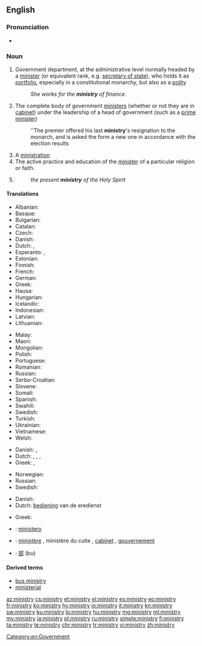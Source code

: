 ==English==

===Pronunciation===
* {{hyphenation|mi|nis|try|lang=en}}

===Noun===
{{wikipedia}}
{{en-noun|ministries}}

# Government department, at the administrative level normally headed by a [[minister]] (or equivalent rank, e.g. [[secretary of state]]), who holds it as [[portfolio]], especially in a constitutional monarchy, but also as a [[polity]]
#: ''She works for the '''ministry''' of finance.''
# The complete body of government [[minister]]s (whether or not they are in [[cabinet]]) under the leadership of a head of government (such as a [[prime minister]])
#: ''The premier offered his last '''ministry''''s resignation to the monarch, and is asked the form a new one in accordance with the election results
# A [[ministration]]
# The active practice and education of the [[minister]] of a particular religion or faith.
# {{context|Christianity|lang=en}} {{rfdef|lang=en|topic=Christianity}}
#: ''the present '''ministry''' of the Holy Spirit''

====Translations====
{{trans-top|government department}}
* Albanian: {{t|sq|ministri|m|sc=Cyrl}}
* Basque: {{t|eu|ministerioa}}
* Bulgarian: {{t|bg|министерство|m|tr=ministerstvo|sc=Cyrl}}
* Catalan: {{t|ca|ministeri|m}}
* Czech: {{t+|cs|ministerstvo|n}}
* Danish: {{t|da|ministerium|n}}
* Dutch: {{t+|nl|ministerie|n}}, {{t+|nl|departement|n}}
* Esperanto: {{t|eo|ministerio}}, {{t|eo|ministrejo}}
* Estonian: {{t|et|ministeerium}}
* Finnish: {{t+|fi|ministeriö}}
* French: {{t+|fr|ministère|m}}
* German: {{t+|de|Ministerium|n}}
* Greek: {{t+|el|υπουργείο|n|tr=ypourgeío}}
* Hausa: {{t|ha|ma'aikataa}}
* Hungarian: {{t+|hu|minisztérium}}
* Icelandic: {{t|is|klerkdómur|n}}
* Indonesian: {{t+|id|kementerian}}
* Latvian: {{t|lv|ministrija|f}}
* Lithuanian: {{t+|lt|ministras|m}}
{{trans-mid}}
* Malay: {{t|ms|kementerian}}
* Maori: {{t|mi|tari}}
* Mongolian: {{t|mn|санваартан|tr=sanvaartan|sc=Cyrl}}
* Polish: {{t+|pl|ministerstwo|n}}
* Portuguese: {{t+|pt|ministério|m}}
* Romanian: {{t+|ro|minister|m}}
* Russian: {{t+|ru|министерство|n|tr=ministérstvo}}
* Serbo-Croatian: {{t+|sh|ministarstvo|m}}
* Slovene: {{t+|sl|ministrstvo|n}}
* Somali: {{t|so|wasaarad}}
* Spanish: {{t+|es|ministerio|m}}
* Swahili: {{t+|sw|wizara}}
* Swedish: {{t+|sv|ministär}}
* Turkish: {{t+|tr|vaizlik|sc=Cyrl}}
* Ukrainian: {{t|uk|міністерство|m|tr=(mіnіsterstvo|sc=Cyrl}}
* Vietnamese: {{t+|vi|bộ}}
* Welsh: {{t|cy|gweinidogaeth|m}}
{{trans-bottom}}

{{trans-top|complete body of government ministers}}
* Danish: {{t|da|regering|c}}, {{t|da|kabinet|n}}
* Dutch: {{t+|nl|ministerie|n}}, {{t+|nl|kabinet|n}}, {{t+|nl|regering}}, {{t+|nl|gouvernement|n}}
* Greek: {{t+|el|υπουργικό συμβούλιο|n|tr=ypourgikó symvoúlio}}, {{t+|el|κυβέρνηση|f|tr=kyvérnisi}}
{{trans-mid}}
* Norwegian: {{t|no|Kabinett}}
* Russian: {{t+|ru|министерство|n|tr=ministérstvo}}
* Swedish: {{t|sv|Ministär}}
{{trans-bottom}}

{{trans-see|ministration}}
{{trans-top|practice and education of the minister of a particular religion}}
* Danish: {{t|da|præsteembede|n}}
* Dutch: [[bediening]] van de eredienst
{{trans-mid}}
* Greek: {{t+|el|ιερατείο|n|tr=ierateío}}
{{trans-bottom}}

{{checktrans-top}}
* {{ttbc|it}}: [[ministero]] {{g|m}}
* {{ttbc|fr}}: [[ministère]] {{g|m}}, ministère du culte {{g|m}}, [[cabinet]] {{g|m}}, [[gouvernement]] {{g|m}}
* {{ttbc|ja}}: [[部]] (bu)
{{trans-bottom}}

====Derived terms====
* [[bus ministry]]
* [[ministerial]]

[[Category:en:Government]]

[[az:ministry]]
[[cs:ministry]]
[[et:ministry]]
[[el:ministry]]
[[es:ministry]]
[[eo:ministry]]
[[fr:ministry]]
[[ko:ministry]]
[[hy:ministry]]
[[io:ministry]]
[[it:ministry]]
[[kn:ministry]]
[[sw:ministry]]
[[ku:ministry]]
[[lo:ministry]]
[[hu:ministry]]
[[mg:ministry]]
[[ml:ministry]]
[[my:ministry]]
[[ja:ministry]]
[[pl:ministry]]
[[ru:ministry]]
[[simple:ministry]]
[[fi:ministry]]
[[ta:ministry]]
[[te:ministry]]
[[chr:ministry]]
[[tr:ministry]]
[[vi:ministry]]
[[zh:ministry]]